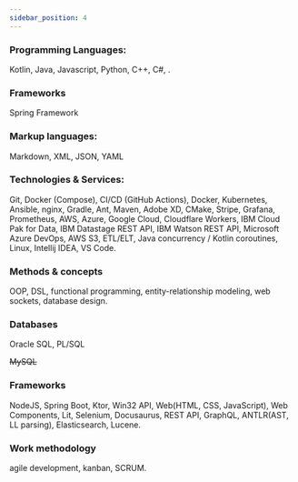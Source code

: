 ```yaml
---
sidebar_position: 4
---
```


### Programming Languages:

Kotlin, Java, Javascript, Python, C++, C#, .

### Frameworks

Spring Framework

### Markup languages:

Markdown, XML, JSON, YAML

### Technologies & Services:

Git, Docker (Compose), CI/CD (GitHub
Actions), Docker, Kubernetes, Ansible, nginx, Gradle, Ant, Maven,
Adobe XD, CMake, Stripe, Grafana, Prometheus, AWS, Azure, Google
Cloud, Cloudflare Workers, IBM Cloud Pak for Data, IBM Datastage
REST API, IBM Watson REST API, Microsoft Azure DevOps, AWS S3,
ETL/ELT, Java concurrency / Kotlin coroutines, Linux, Intellij
IDEA, VS Code.

### Methods & concepts

OOP, DSL, functional programming,
entity-relationship modeling, web sockets, database design.

### Databases

Oracle SQL, PL/SQL

<s>MySQL</s>

### Frameworks

NodeJS, Spring Boot, Ktor, Win32 API, Web(HTML, CSS, JavaScript), Web
Components, Lit, Selenium, Docusaurus, REST API, GraphQL,
ANTLR(AST, LL parsing), Elasticsearch, Lucene.

### Work methodology

agile development, kanban, SCRUM.
